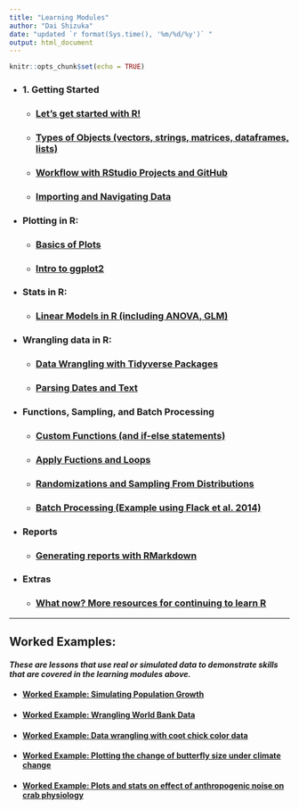 ```yaml
---
title: "Learning Modules"
author: "Dai Shizuka"
date: "updated `r format(Sys.time(), '%m/%d/%y')` "
output: html_document
---
```


```r
knitr::opts_chunk$set(echo = TRUE)
```

* ### 1. Getting Started

  + ### [Let's get started with R!](01_Intro.html)

  + ### [Types of Objects (vectors, strings, matrices, dataframes, lists)](pages/ObjectTypes.html)

  + ### [Workflow with RStudio Projects and GitHub](pages/Workflow.html)

  + ### [Importing and Navigating Data](pages/Data.html)

* ### Plotting in R:

    + ### [Basics of Plots](pages/Plots_basics.html)
    
    + ### [Intro to ggplot2](pages/ggplot_intro.html)

* ### Stats in R:

    + ### [Linear Models in R (including ANOVA, GLM)](pages/Stats_LinearModels.html)

* ### Wrangling data in R:

    + ### [Data Wrangling with Tidyverse Packages](pages/tidyverse.html)
    
    + ### [Parsing Dates and Text](pages/text_parsing.html)

* ### Functions, Sampling, and Batch Processing

  + ### [Custom Functions (and if-else statements)](pages/Functions.html)

  + ### [Apply Fuctions and Loops](pages/Apply.html)
    
  + ### [Randomizations and Sampling From Distributions](pages/RandomNumbers.html)

  + ### [Batch Processing (Example using Flack et al. 2014)](pages/batch.html) 

* ### Reports

  + ### [Generating reports with RMarkdown](pages/Rmarkdown.html)

* ### Extras
  + ### [What now? More resources for continuing to learn R](pages/resources.html)

***

## Worked Examples: 

#### *These are lessons that use real or simulated data to demonstrate skills that are covered in the learning modules above.*


* #### [Worked Example: Simulating Population Growth](pages/example_PopGrowth.html)

* #### [Worked Example: Wrangling World Bank Data](pages/example_WorldBank.html)

* #### [Worked Example: Data wrangling with coot chick color data](pages/example_CootDataWrangling.html)

* #### [Worked Example: Plotting the change of butterfly size under climate change](pages/Ex1.Plot_Bowden.html)

* #### [Worked Example: Plots and stats on effect of anthropogenic noise on crab physiology](pages/example_Wale.html)

    